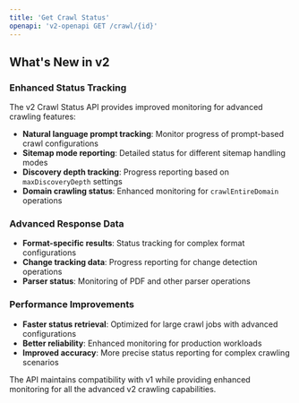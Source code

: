 ```yaml
---
title: 'Get Crawl Status'
openapi: 'v2-openapi GET /crawl/{id}'
---
```


## What's New in v2

### Enhanced Status Tracking
The v2 Crawl Status API provides improved monitoring for advanced crawling features:

- **Natural language prompt tracking**: Monitor progress of prompt-based crawl configurations
- **Sitemap mode reporting**: Detailed status for different sitemap handling modes
- **Discovery depth tracking**: Progress reporting based on `maxDiscoveryDepth` settings
- **Domain crawling status**: Enhanced monitoring for `crawlEntireDomain` operations

### Advanced Response Data
- **Format-specific results**: Status tracking for complex format configurations
- **Change tracking data**: Progress reporting for change detection operations
- **Parser status**: Monitoring of PDF and other parser operations

### Performance Improvements
- **Faster status retrieval**: Optimized for large crawl jobs with advanced configurations
- **Better reliability**: Enhanced monitoring for production workloads
- **Improved accuracy**: More precise status reporting for complex crawling scenarios

The API maintains compatibility with v1 while providing enhanced monitoring for all the advanced v2 crawling capabilities.
